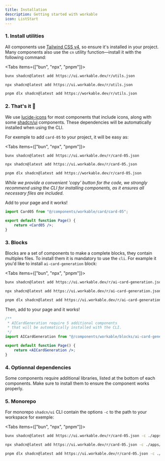 ```yaml
---
title: Installation
description: Getting started with workable
icon: ListStart
---
```


### 1. Install utilities


All components use [Tailwind CSS v4](https://tailwindcss.com/docs/installation/framework-guides/nextjs), so ensure it's installed in your project.
Many components also use the `cn` utility function—install it with the following command:

<Tabs items={["bun", "npx", "pnpm"]}>
 
```bash tab="bun"
bunx shadcn@latest add https://ui.workable.dev/r/utils.json 
```

```bash tab="npx"
npx shadcn@latest add https://ui.workable.dev/r/utils.json
```

```bash tab="pnpm"
pnpm dlx shadcn@latest add https://workable.dev/r/utils.json
```

</Tabs>

### 2. That's it 🎉

We use [lucide-icons](https://lucide.dev/guide/installation) for most components that include icons, along with some [shadcn/ui](https://ui.shadcn.com/) components. These dependencies will be automatically installed when using the CLI.

For exemple to add `card-05` to your project, it will be easy as:

<Tabs items={["bun", "npx", "pnpm"]}>
 
```bash tab="bun"
bunx shadcn@latest add https://ui.workable.dev/r/card-05.json
```

```bash tab="npx"
npx shadcn@latest add https://ui.workable.dev/r/card-05.json
```

```bash tab="pnpm"
pnpm dlx shadcn@latest add https://workable.dev/r/card-05.json
```

</Tabs>

_While we provide a convenient 'copy' button for the code, we strongly recommend using the CLI for installing components, as it ensures all necessary files are included._

Add to your page and it works!

```jsx
import Card05 from "@/components/workable/card/card-05";

export default function Page() {
    return <Card05 />;
}
```


### 3. Blocks

Blocks are a set of components to make a complete blocks, they contain multiples files. To install them it is mandatory to use the `cli`. For example it you'd like to install `ai-card-generation` block:

<Tabs items={["bun", "npx", "pnpm"]}>
 
```bash tab="bun"
bunx shadcn@latest add https://ui.workable.dev/r/ai-card-generation.json
```

```bash tab="npx"
npx shadcn@latest add https://ui.workable.dev/r/ai-card-generation.json
```

```bash tab="pnpm"
pnpm dlx shadcn@latest add https://ui.workable.dev/r/ai-card-generation.json
```

</Tabs>

Then, add to your page and it works!

```jsx
/**
 * AICardGeneration require 5 additional components
 * that will be automatically installed with the CLI.
 */
import AICardGeneration from "@/components/workable/blocks/ai-card-generation/ai-card-generation";

export default function Page() {
    return <AICardGeneration />;
}
```

### 4. Optionnal dependencies

Some components require additional libraries, listed at the bottom of each components. Make sure to install them to ensure the component works properly.

### 5. Monorepo

For monorepo `shadcn/ui` CLI contain the options `-c` to the path to your workspace for exemple:

<Tabs items={["bun", "npx", "pnpm"]}>
 
```bash tab="bun"
bunx shadcn@latest add https://ui.workable.dev/r/card-05.json -c ./apps/www
```

```bash tab="npx"
npx shadcn@latest add https://ui.workable.dev/r/card-05.json -c ./apps/www
```

```bash tab="pnpm"
pnpm dlx shadcn@latest add https://ui.workable.dev/r/card-05.json -c ./apps/www
```

</Tabs>